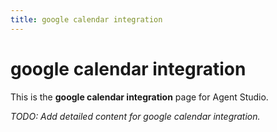 ```yaml
---
title: google calendar integration
---
```


# google calendar integration

This is the **google calendar integration** page for Agent Studio.

_TODO: Add detailed content for google calendar integration._

